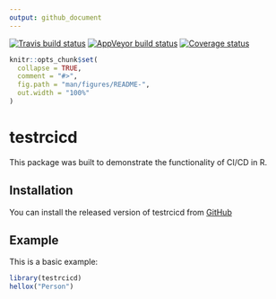 ```yaml
---
output: github_document
---
```


<!-- README.md is generated from README.Rmd. Please edit that file -->

[![Travis build status](https://travis-ci.org/zekott/testrcicd.svg?branch=master)](https://travis-ci.org/zekott/testrcicd)
[![AppVeyor build status](https://ci.appveyor.com/api/projects/status/github/zekott/testrcicd?branch=master&svg=true)](https://ci.appveyor.com/project/zekott/testrcicd)
[![Coverage status](https://codecov.io/gh/zekott/testrcicd/branch/master/graph/badge.svg)](https://codecov.io/github/zekott/testrcicd?branch=master)

```r
knitr::opts_chunk$set(
  collapse = TRUE,
  comment = "#>",
  fig.path = "man/figures/README-",
  out.width = "100%"
)
```
# testrcicd

This package was built to demonstrate the functionality of CI/CD in R.

## Installation

You can install the released version of testrcicd from [GitHub](https://github.com/zekott/testrcicd/blob/gh-pages/testrcicd_0.1.0.tar.gz)

## Example

This is a basic example:

```r
library(testrcicd)
hellox("Person")
```
